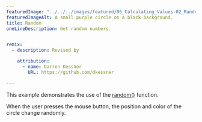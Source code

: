 ---
featuredImage: "../../../images/featured/06_Calculating_Values-02_Random-thumbnail.png"
featuredImageAlt: A small purple circle on a black background.
title: Random
oneLineDescription: Get random numbers.


remix:
  - description: Revised by

    attribution:
      - name: Darren Kessner
        URL: https://github.com/dkessner

---

This example demonstrates the use of the
<a href="https://p5js.org/reference/p5/random">random()</a>
function.

When the user presses the mouse button, the position and color
of the circle change randomly.